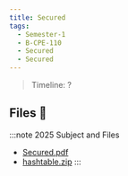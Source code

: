 ```yaml
---
title: Secured
tags:
  - Semester-1
  - B-CPE-110
  - Secured
  - Secured
---
```

> Timeline: ?


## Files 📂

:::note 2025 Subject and Files
- [Secured.pdf](https://github.com/Studio-17/Epitech-Subjects/raw/main/Semester-1/B-CPE-110/Secured/Secured/Secured.pdf)
- [hashtable.zip](https://github.com/Studio-17/Epitech-Subjects/raw/main/Semester-1/B-CPE-110/Secured/Secured/hashtable.zip)
:::

